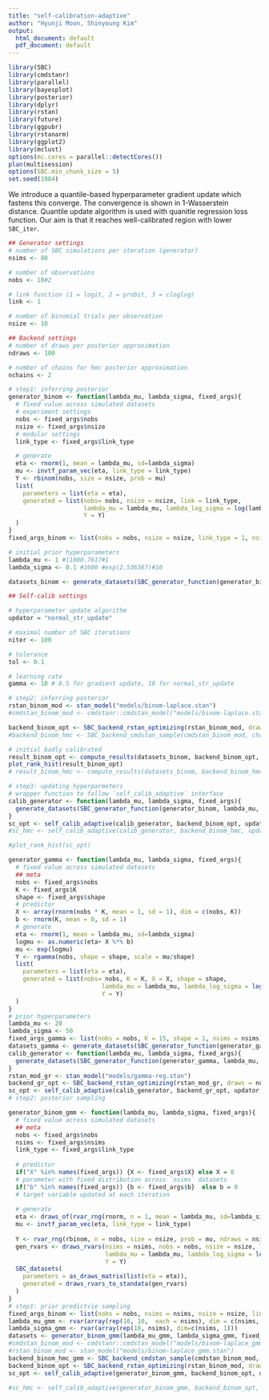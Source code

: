 ```yaml
---
title: "self-calibration-adaptive"
author: "Hyunji Moon, Shinyoung Kim"
output:
  html_document: default
  pdf_document: default
---
```

```r
library(SBC)
library(cmdstanr)
library(parallel)
library(bayesplot)
library(posterior)
library(dplyr)
library(rstan)
library(future)
library(ggpubr)
library(rstanarm)
library(ggplot2)
library(mclust)
options(mc.cores = parallel::detectCores())
plan(multisession)
options(SBC.min_chunk_size = 5)
set.seed(1984)
```

We introduce a quantile-based hyperparameter gradient update which fastens this converge. The convergence is shown in 1-Wasserstein distance. Quantile update algorithm is used with quanitle regression loss function. Our aim is that it reaches well-calibrated region with lower `SBC_iter`.

```R
## Generator settings
# number of SBC simulations per iteration (generator)
nsims <- 80

# number of observations
nobs <- 10#2

# link function (1 = logit, 2 = probit, 3 = cloglog)
link <- 1

# number of binomial trials per observation
nsize <- 10

## Backend settings
# number of draws per posterior approximation 
ndraws <- 100

# number of chains for hmc posterior approximation
nchains <- 2
```

```r
# step1: inferring posterior
generator_binom <- function(lambda_mu, lambda_sigma, fixed_args){
  # fixed value across simulated datasets
  # experiment settings
  nobs <- fixed_args$nobs
  nsize <- fixed_args$nsize
  # modular settings
  link_type <- fixed_args$link_type

  # generate
  eta <- rnorm(1, mean = lambda_mu, sd=lambda_sigma)
  mu <- invtf_param_vec(eta, link_type = link_type)
  Y <- rbinom(nobs, size = nsize, prob = mu) 
  list(
    parameters = list(eta = eta),
    generated = list(nobs= nobs, nsize = nsize, link = link_type,
                     lambda_mu = lambda_mu, lambda_log_sigma = log(lambda_sigma), 
                     Y = Y)
  )
}
fixed_args_binom <- list(nobs = nobs, nsize = nsize, link_type = 1, nsims = nsims, ndraws = ndraws)

# initial prior hyperparameters
lambda_mu <- 1 #11000.7617#1
lambda_sigma <- 0.1 #1000 #exp(2.536367)#10

datasets_binom <- generate_datasets(SBC_generator_function(generator_binom, lambda_mu, lambda_sigma, fixed_args_binom), n_datasets = fixed_args_binom$nsims)
```

```R
## Self-calib settings

# hyperparameter update algorithm 
updator = "normal_str_update"

# maximal number of SBC iterations
niter <- 100

# tolerance
tol <- 0.1

# learning rate
gamma <- 10 # 0.5 for gradient update, 10 for normal_str_update

# step2: inferring posterior
rstan_binom_mod <- stan_model("models/binom-laplace.stan")
#cmdstan_binom_mod <- cmdstanr::cmdstan_model("models/binom-laplace.stan")

backend_binom_opt <- SBC_backend_rstan_optimizing(rstan_binom_mod, draws = ndraws)
#backend_binom_hmc <- SBC_backend_cmdstan_sample(cmdstan_binom_mod, chains = 4, iter_sampling = ndraws / 4) # thin = 10

# initial badly calibrated
result_binom_opt <- compute_results(datasets_binom, backend_binom_opt, thin_ranks = 1)
plot_rank_hist(result_binom_opt)
# result_binom_hmc <- compute_results(datasets_binom, backend_binom_hmc)

# step3: updating hyperparmeters
# wrapper function to follow `self_calib_adaptive` interface
calib_generator <- function(lambda_mu, lambda_sigma, fixed_args){
  generate_datasets(SBC_generator_function(generator_binom, lambda_mu, lambda_sigma, fixed_args), n_datasets = fixed_args$nsims)
}
sc_opt <- self_calib_adaptive(calib_generator, backend_binom_opt, updator, "eta", lambda_mu, lambda_sigma, nsims, gamma, tol, fixed_args = fixed_args_binom)
#sc_hmc <- self_calib_adaptive(calib_generator, backend_binom_hmc, updator, "eta", lambda_mu, lambda_sigma, nsims, tol, fixed_args = fixed_args_binom)

#plot_rank_hist(sc_opt)
```


```R
generator_gamma <- function(lambda_mu, lambda_sigma, fixed_args){
  # fixed value across simulated datasets
  ## meta
  nobs <- fixed_args$nobs
  K <- fixed_args$K
  shape <- fixed_args$shape
  # predictor
  X <- array(rnorm(nobs * K, mean = 1, sd = 1), dim = c(nobs, K))
  b <- rnorm(K, mean = 0, sd = 1)
  # generate
  eta <- rnorm(1, mean = lambda_mu, sd=lambda_sigma)
  logmu <- as.numeric(eta+ X %*% b)
  mu <- exp(logmu)
  Y <- rgamma(nobs, shape = shape, scale = mu/shape) 
  list(
    parameters = list(eta = eta),
    generated = list(nobs= nobs, K = K, X = X, shape = shape,
                          lambda_mu = lambda_mu, lambda_log_sigma = log(lambda_sigma), 
                          Y = Y)
  )
}
# prior hyperparameters
lambda_mu <- 20
lambda_sigma <- 50
fixed_args_gamma <- list(nobs = nobs, K = 15, shape = 1, nsims = nsims)
datasets_gamma <- generate_datasets(SBC_generator_function(generator_gamma, lambda_mu, lambda_sigma, fixed_args_gamma), n_datasets = nsims)
calib_generator <- function(lambda_mu, lambda_sigma, fixed_args){
  generate_datasets(SBC_generator_function(generator_gamma, lambda_mu, lambda_sigma, fixed_args), n_datasets = fixed_args$nsims)
}
rstan_mod_gr <- stan_model("models/gamma-reg.stan")
backend_gr_opt <- SBC_backend_rstan_optimizing(rstan_mod_gr, draws = ndraws)
sc_opt <- self_calib_adaptive(calib_generator, backend_gr_opt, updator, "eta", lambda_mu, lambda_sigma, nsims, gamma, tol, fixed_args = fixed_args_gamma)
# step2: posterior sampling

```

```R
generator_binom_gmm <- function(lambda_mu, lambda_sigma, fixed_args){
  # fixed value across simulated datasets
  ## meta
  nobs <- fixed_args$nobs
  nsims <- fixed_args$nsims
  link_type <- fixed_args$link_type
  
  # predictor
  if("X" %in% names(fixed_args)) {X <- fixed_args$X} else X = 0
  # parameter with fixed distribution across `nsims` datasets
  if("b" %in% names(fixed_args)) {b <- fixed_args$b}  else b = 0
  # target variable updated at each iteration
  
  # generate
  eta <- draws_of(rvar_rng(rnorm, n = 1, mean = lambda_mu, sd=lambda_sigma, ndraws = nsims)  + X %**% b)
  mu <- invtf_param_vec(eta, link_type = link_type)
 
  Y <- rvar_rng(rbinom, n = nobs, size = nsize, prob = mu, ndraws = nsims)
  gen_rvars <- draws_rvars(nsims = nsims, nobs = nobs, nsize = nsize, link = link_type,
                           lambda_mu = lambda_mu, lambda_log_sigma = log(lambda_sigma), 
                           Y = Y)
  SBC_datasets(
    parameters = as_draws_matrix(list(eta = eta)), 
    generated = draws_rvars_to_standata(gen_rvars)
  )
}
# step1: prior predictvie sampling
fixed_args_binom <- list(nobs = nobs, nsims = nsims, nsize = nsize, link_type = 1, ndraws=100)
lambda_mu_gmm <- rvar(array(rep(10, 10,  each = nsims), dim = c(nsims, nsims)))
lambda_sigma_gmm <- rvar(array(rep(10, nsims), dim=c(nsims, 1)))
datasets <- generator_binom_gmm(lambda_mu_gmm, lambda_sigma_gmm, fixed_args_binom)
#cmdstan_binom_mod <- cmdstanr::cmdstan_model("models/binom-laplace_gmm.stan")
#rstan_binom_mod <- stan_model("models/binom-laplace_gmm.stan")
backend_binom_hmc_gmm <- SBC_backend_cmdstan_sample(cmdstan_binom_mod, chains = 4, iter_sampling = ndraws / 4) 
backend_binom_opt <- SBC_backend_rstan_optimizing(rstan_binom_mod, draws = ndraws)
sc_opt <- self_calib_adaptive(generator_binom_gmm, backend_binom_opt, updator, "eta", lambda_mu_gmm, lambda_sigma_gmm, nsims, tol, fixed_args = fixed_args_binom)

#sc_hmc <- self_calib_adaptive(generator_binom_gmm, backend_binom_opt, updator, "eta", lambda_mu_gmm, lambda_sigma_gmm, nsims, tol, fixed_args = fixed_args_binom)
```
